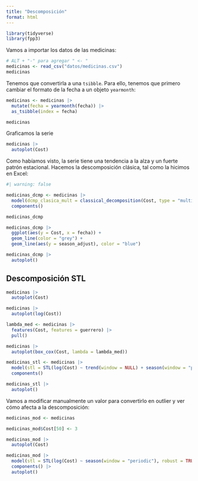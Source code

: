 ```yaml
---
title: "Descomposición"
format: html
---
```


```r
library(tidyverse)
library(fpp3)
```

Vamos a importar los datos de las medicinas:


```r
# ALT + "-" para agregar " <- "
medicinas <- read_csv("datos/medicinas.csv")
medicinas
```

Tenemos que convertirla a una `tsibble`. Para ello, tenemos que primero cambiar el formato de la fecha a un objeto `yearmonth`:

```r
medicinas <- medicinas |>
  mutate(fecha = yearmonth(fecha)) |> 
  as_tsibble(index = fecha)

medicinas
```

Graficamos la serie

```r
medicinas |> 
  autoplot(Cost)
```

Como habíamos visto, la serie tiene una tendencia a la alza y un fuerte patrón estacional. Hacemos la descomposición clásica, tal como la hicimos en Excel:

```r
#| warning: false

medicinas_dcmp <- medicinas |>
  model(dcmp_clasica_mult = classical_decomposition(Cost, type = "multiplicative")) |>
  components()

medicinas_dcmp

medicinas_dcmp |> 
  ggplot(aes(y = Cost, x = fecha)) +
  geom_line(color = "grey") +
  geom_line(aes(y = season_adjust), color = "blue")

medicinas_dcmp |> 
  autoplot()
```

## Descomposición STL
```r
medicinas |> 
  autoplot(Cost)

medicinas |> 
  autoplot(log(Cost))

lambda_med <- medicinas |> 
  features(Cost, features = guerrero) |> 
  pull()

medicinas |> 
  autoplot(box_cox(Cost, lambda = lambda_med))
```

```r
medicinas_stl <- medicinas |>
  model(stl = STL(log(Cost) ~ trend(window = NULL) + season(window = "periodic"), robust = TRUE)) |>
  components()

medicinas_stl |> 
  autoplot()
```

Vamos a modificar manualmente un valor para convertirlo en outlier y ver cómo afecta a la descomposición:

```r
medicinas_mod <- medicinas

medicinas_mod$Cost[50] <- 3

medicinas_mod |> 
  autoplot(Cost)

medicinas_mod |> 
  model(stl = STL(log(Cost) ~ season(window = "periodic"), robust = TRUE)) |> 
  components() |> 
  autoplot()
```


